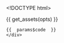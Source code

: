 <!DOCTYPE html>
<html>
  <head>
    <meta http-equiv="Content-Type" content="text/html; charset=utf-8"/>

    <title>{{  params$title  }}</title>

    {{  get_assets(opts)  }}

  </head>

  <body>
    <script type="text/javascript">
    (function() {
      var cell_height, cell_width, col_group_scale_range, col_group_widths, col_group_x_values, color_scale, data, decimal_format, g_col_group, g_col_group_names, g_col_names, g_row_names, g_rows, get_row, i, plot, row_names, row_width;

      decimal_format = d3.format(".2f");

      data = {{ get_data_as_json(opts) }};

      color_scale = {{ get_d3_color_scale(opts) }};

      cell_width = {{ params$cell_width }};

      cell_height = {{ params$cell_height }};

      row_names = {{ get_row_names_param(opts) }};

      plot = append_plot({
        width: 1500,
        height: 2000,
        padding: {{ get_padding_param(opts) }},
        title: "{{  params$title  }}",
        xlab: "{{  params$xlab  }}",
        ylab: "{{  params$ylab  }}"
      });

      g_col_group = plot.selectAll(".col_group").data(data).enter().append("g").attr("class", "col_group");

      if ({{ toJSON(params$show_col_names) }} != null) {
        g_col_names = g_col_group.selectAll(".col_name").data(function(d) {
          return d.col_names;
        }).enter().append("text").attr({
          "class": "col_name",
          "x": function(d, i) {
            return cell_width * i;
          },
          "y": 6,
          "dy": "-.5em",
          "dx": ".4em",
          "text-anchor": "start"
        }).text(function(d) {
          return d;
        });
      }

      get_row = function(row) {
        var cell;
        return cell = d3.select(this).selectAll(".cell").data(row.row_values).enter().append("rect").attr({
          "class": "cell",
          "x": function(d, i) {
            return cell_width * i;
          },
          "width": cell_width,
          "height": cell_height
        }).style("fill", function(d) {
          return color_scale(d.cell_value);
        }).on("mouseover", function() {
          var $col_group, $current_row, $rows, cell_index, cell_value, col_name, row_index, row_name, title;
          $col_group = $(this).closest(".col_group");
          $rows = $col_group.find(".row");
          $current_row = $(this).closest(".row");
          row_index = $rows.index($current_row);
          row_name = row_names[row_index];
          cell_index = $current_row.find(".cell").index($(this));
          col_name = d3.select($col_group[0]).data()[0].col_names[cell_index];
          cell_value = decimal_format(d3.select(this).data()[0].cell_value);
          title = "" + row_name + "<br>                    " + col_name + "<br>                    <strong>" + cell_value + "</strong>";
          $(this).tooltip({
            title: title,
            html: true,
            container: "body",
            placement: "top"
          });
          return $(this).tooltip('show');
        });
      };

      g_rows = g_col_group.selectAll(".row").data(function(d) {
        return d.col_values;
      }).enter().append("g").attr("class", "row").attr("transform", function(d, i) {
        return "translate(0," + (cell_height * i) + ")";
      }).each(get_row);

      g_row_names = g_col_group.filter(function(d, i) {
        return i === 0;
      }).append("g");

      if ({{ toJSON(params$show_row_names) }} != null) {
        g_row_names.selectAll(".row_name").data(function() {
          return row_names;
        }).enter().append("text").attr("y", function(d, i) {
          return cell_height * i;
        }).attr("dy", "1em").attr("class", "row_name").text(function(d) {
          return d;
        });
      }

      col_group_widths = g_col_group[0].map(function(col_group) {
        return col_group.getBBox().width;
      });

      if (data.length > 1) {
        g_col_group_names = g_col_group.append("text").attr({
          "x": function(d, i) {
            return col_group_widths[i] / 2;
          },
          "y": "-2em",
          "text-anchor": "middle",
          "class": "col_group_name"
        }).text(function(d) {
          return d.col_group_name;
        });
      }

      col_group_x_values = [];

      i = 0;

      while (i < col_group_widths.length) {
        if (i === 0) {
          col_group_x_values[0] = 12;
        } else {
          col_group_x_values[i] = col_group_x_values[i - 1] + col_group_widths[i - 1] + 12;
        }
        i++;
      }

      col_group_scale_range = [0, d3.sum(col_group_widths.slice(0, col_group_widths.length - 1)) + 24];

      plot.scales.col_group = d3.scale.linear().domain([0, d3.max(col_group_x_values)]).range(col_group_scale_range);

      g_col_group.attr("transform", function(d, i) {
        return "translate(" + (plot.scales.col_group(col_group_x_values[i])) + ",0)";
      });

      row_width = g_row_names.node().getBBox().width;

      g_row_names.selectAll("text").attr({
        "x": -12.,
        "text-anchor": "end"
      });

    }).call(this);

    </script>
    <div class = "code">
    {{  params$code  }}
    </div>
  </body>
</html>
